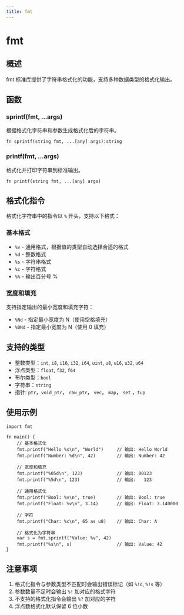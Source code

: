 ```yaml
---
title: fmt
---
```


# fmt

## 概述
fmt 标准库提供了字符串格式化的功能，支持多种数据类型的格式化输出。

## 函数

### sprintf(fmt, ...args)
根据格式化字符串和参数生成格式化后的字符串。

```nature
fn sprintf(string fmt, ...[any] args):string
```

### printf(fmt, ...args)
格式化并打印字符串到标准输出。

```nature
fn printf(string fmt, ...[any] args)
```

## 格式化指令
格式化字符串中的指令以 `%` 开头，支持以下格式：

### 基本格式
- `%v` - 通用格式，根据值的类型自动选择合适的格式
- `%d` - 整数格式
- `%s` - 字符串格式
- `%c` - 字符格式
- `%%` - 输出百分号 %

### 宽度和填充
支持指定输出的最小宽度和填充字符：
- `%Nd` - 指定最小宽度为 N（使用空格填充）
- `%0Nd` - 指定最小宽度为 N（使用 0 填充）

## 支持的类型
- 整数类型：`int`, `i8`, `i16`, `i32`, `i64`, `uint`, `u8`, `u16`, `u32`, `u64`
- 浮点类型：`float`, `f32`, `f64`
- 布尔类型：`bool`
- 字符串：`string`
- 指针: `ptr`，`void_ptr`， `raw_ptr`， `vec`， `map`， `set` ，`tup`

## 使用示例

```nature
import fmt

fn main() {
    // 基本格式化
    fmt.printf("Hello %s\n", "World")     // 输出: Hello World
    fmt.printf("Number: %d\n", 42)        // 输出: Number: 42
    
    // 宽度和填充
    fmt.printf("%05d\n", 123)             // 输出: 00123
    fmt.printf("%5d\n", 123)              // 输出:   123
    
    // 通用格式化
    fmt.printf("Bool: %v\n", true)        // 输出: Bool: true
    fmt.printf("Float: %v\n", 3.14)       // 输出: Float: 3.140000
    
    // 字符
    fmt.printf("Char: %c\n", 65 as u8)    // 输出: Char: A
    
    // 格式化为字符串
    var s = fmt.sprintf("Value: %v", 42)
    fmt.printf("%s\n", s)                 // 输出: Value: 42
}
```

## 注意事项
1. 格式化指令与参数类型不匹配时会输出错误标记（如 `%!d`, `%!s` 等）
2. 参数数量不足时会输出 `%!` 加对应的格式字符
3. 不支持的格式化指令会输出 `%?` 加对应的字符
4. 浮点数格式化默认保留 6 位小数